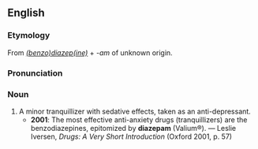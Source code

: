 ==English==
===Etymology===
From ''[[benzodiazepine|(benzo)diazep(ine)]]'' + ''-am'' of unknown origin.

===Pronunciation===
{{IPA|/daɪˈæzəpæm/}}

===Noun===
{{en-noun}}

# A minor tranquillizer with sedative effects, taken as an anti-depressant.
#*'''2001''': The most effective anti-anxiety drugs (tranquillizers) are the benzodiazepines, epitomized by '''diazepam''' (Valium®). — Leslie Iversen, ''Drugs: A Very Short Introduction'' (Oxford 2001, p. 57)